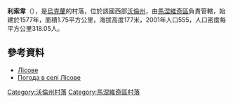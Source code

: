 {{coord|51|16|37|N|25|42|1|E|scale:30000|display=title}}

'''利索韋'''（{{lang-uk|Лісове}}），是[[烏克蘭|烏克蘭]]的村落，位於該國西部[[沃倫州|沃倫州]]，由[[馬涅維奇區|馬涅維奇區]]負責管轄，始建於1577年，面積1.75平方公里，海拔高度177米，2001年人口555，人口密度每平方公里318.05人。

==參考資料==
* [http://w1.c1.rada.gov.ua/pls/z7503/A005?rdat1=01.04.2014&rf7571=4373 Лісове]
* [http://weather.in.ua/ua/volynskaja/13662 Погода в селі Лісове] {{Wayback|url=http://weather.in.ua/ua/volynskaja/13662 |date=20111219100128 }}

[[Category:沃倫州村落|Category:沃倫州村落]]
[[Category:馬涅維奇區村落|Category:馬涅維奇區村落]]


{{Volyn-geo-stub}}